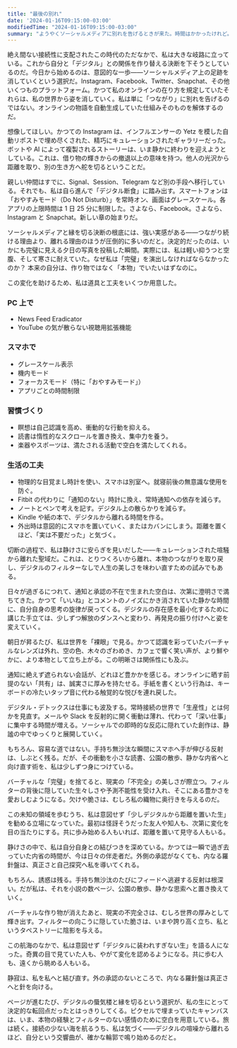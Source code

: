 ```yaml
---
title: "最後の別れ"
date: '2024-01-16T09:15:00-03:00'
modifiedTime: "2024-01-16T09:15:00-03:00"
summary: "ようやくソーシャルメディアに別れを告げるときが来た。時間はかかったけれど。"
---
```


絶え間ない接続性に支配されたこの時代のただなかで、私は大きな岐路に立っている。これから自分と「デジタル」との関係を作り替える決断を下そうとしているのだ。今日から始めるのは、意図的な一歩――ソーシャルメディア上の足跡を消していくという選択だ。Instagram、Facebook、Twitter、Snapchat、その他いくつものプラットフォーム。かつて私のオンラインの在り方を規定していたそれらは、私の世界から姿を消していく。私は単に「つながり」に別れを告げるのではない。オンラインの物語を自動生成していた仕組みそのものを解体するのだ。

想像してほしい。かつての Instagram は、インフルエンサーの Yetz を模した自動リポストで埋め尽くされた、精巧にキュレーションされたギャラリーだった。ボットや AI によって複製されるストーリーは、いま静かに終わりを迎えようとしている。これは、借り物の輝きからの撤退以上の意味を持つ。他人の光沢から距離を取り、別の生き方へ舵を切るということだ。

親しい仲間はすでに、Signal、Session、Telegram など別の手段へ移行している。それでも、私は自ら進んで「デジタル断食」に踏み出す。スマートフォンは「おやすみモード（Do Not Disturb）」を常時オン、画面はグレースケール。各アプリの上限時間は 1 日 25 分に制限した。さよなら、Facebook。さよなら、Instagram と Snapchat。新しい章の始まりだ。

ソーシャルメディアと縁を切る決断の根底には、強い実感がある――つながり続ける理由より、離れる理由のほうが圧倒的に多いのだと。決定的だったのは、いかにも完璧に見える夕日の写真を投稿した瞬間。実際には、私は軽い抑うつと空腹、そして寒さに耐えていた。なぜ私は「完璧」を演出しなければならなかったのか？ 本来の自分は、作り物ではなく「本物」でいたいはずなのに。

この変化を助けるため、私は道具と工夫をいくつか用意した。

### PC 上で
- News Feed Eradicator
- YouTube の気が散らない視聴用拡張機能

### スマホで
- グレースケール表示
- 機内モード
- フォーカスモード（特に「おやすみモード」）
- アプリごとの時間制限

### 習慣づくり
- 瞑想は自己認識を高め、衝動的な行動を抑える。
- 読書は惰性的なスクロールを置き換え、集中力を養う。
- 楽器やスポーツは、満たされる活動で空白を満たしてくれる。

### 生活の工夫
- 物理的な目覚まし時計を使い、スマホは別室へ。就寝前後の無意識な使用を防ぐ。
- Fitbit の代わりに「通知のない」時計に換え、常時通知への依存を減らす。
- ノートとペンで考えを記す。デジタル上の散らかりを減らす。
- Kindle や紙の本で、デジタルから離れる時間を作る。
- 外出時は意図的にスマホを置いていく、またはカバンにしまう。距離を置くほど、「実は不要だった」と気づく。

切断の過程で、私は静けさに安らぎを見いだした――キュレーションされた喧騒から離れた聖域だ。これは、とりつくろいから離れ、本物のつながりを取り戻し、デジタルのフィルターなしで人生の美しさを味わい直すための試みでもある。

日々が過ぎるにつれて、通知と承認の不在で生まれた空白は、次第に澄明さで満ちてきた。かつて「いいね」とコメントのノイズにかき消されていた静かな時間に、自分自身の思考の旋律が戻ってくる。デジタルの存在感を最小化するために講じた手立ては、少しずつ解放のダンスへと変わり、再発見の振り付けへと姿を変えていく。

朝日が昇るたび、私は世界を「裸眼」で見る。かつて認識を彩っていたバーチャルなレンズは外れ、空の色、木々のざわめき、カフェで響く笑い声が、より鮮やかに、より本物として立ち上がる。この明晰さは関係性にも及ぶ。

通知に絶えず遮られない会話が、どれほど豊かかを感じる。オンラインに晒す前提のない「共有」は、誠実さに厚みを持たせる。手紙を書くという行為は、キーボードの冷たいタップ音に代わる触覚的な悦びを連れ戻した。

デジタル・デトックスは仕事にも波及する。常時接続の世界で「生産性」とは何かを見直す。メールや Slack を反射的に開く衝動は薄れ、代わって「深い仕事」に集中する時間が増える。ソーシャルでの即時的な反応に隠れていた創作は、静謐の中でゆっくりと展開していく。

もちろん、容易な道ではない。手持ち無沙汰な瞬間にスマホへ手が伸びる反射は、しぶとく残る。だが、その衝動を小さな読書、公園の散歩、静かな内省へと向け直す術を、私は少しずつ身につけている。

バーチャルな「完璧」を捨てると、現実の「不完全」の美しさが際立つ。フィルターの背後に隠していた生々しさや予測不能性を受け入れ、そこにある豊かさを愛おしむようになる。欠けや脆さは、むしろ私の織物に奥行きを与えるのだ。

この未知の領域を歩むうち、私は意図せず「少しデジタルから距離を置いた生」を勧める立場になっていた。最初は怪訝そうだった友人や知人も、次第に変化を目の当たりにする。共に歩み始める人もいれば、距離を置いて見守る人もいる。

静けさの中で、私は自分自身との結びつきを深めている。かつては一瞬で過ぎ去っていた内省の時間が、今は日々の伴走者だ。外側の承認がなくても、内なる羅針盤は、真正さと自己探究へ私を導いてくれる。

もちろん、誘惑は残る。手持ち無沙汰のたびにフィードへ逃避する反射は根深い。だが私は、それを小説の数ページ、公園の散歩、静かな思索へと置き換えていく。

バーチャルな作り物が消えたあと、現実の不完全さは、むしろ世界の厚みとして輝き出す。フィルターの向こうに隠していた脆さは、いまや誇り高く立ち、私というタペストリーに陰影を与える。

この航海のなかで、私は意図せず「デジタルに装われすぎない生」を語る人になった。奇異の目で見ていた人も、やがて変化を認めるようになる。共に歩む人も、遠くから眺める人もいる。

静寂は、私を私へと結び直す。外の承認のないところで、内なる羅針盤は真正さへと針を向ける。

ページが進むたび、デジタルの蜃気楼と縁を切るという選択が、私の生にとって決定的な転回点だったとはっきりしてくる。ピクセルで埋まっていたキャンバスは、いま、本物の経験とフィルターのない感情のために空白を用意している。旅は続く。接続の少ない海を航るうち、私は気づく――デジタルの喧噪から離れるほど、自分という交響曲が、確かな輪郭で鳴り始めるのだと。
